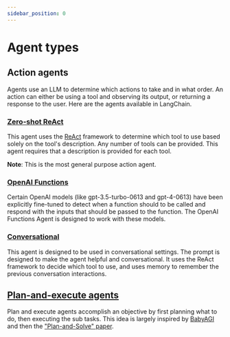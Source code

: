 ```yaml
---
sidebar_position: 0
---
```


# Agent types

## Action agents

Agents use an LLM to determine which actions to take and in what order.
An action can either be using a tool and observing its output, or returning a response to the user.
Here are the agents available in LangChain.

### [Zero-shot ReAct](/docs/modules/agents/agent_types/react)

This agent uses the [ReAct](https://arxiv.org/pdf/2205.00445.pdf) framework to determine which tool to use
based solely on the tool's description. Any number of tools can be provided.
This agent requires that a description is provided for each tool.

**Note**: This is the most general purpose action agent.

### [OpenAI Functions](/docs/modules/agents/agent_types/openai_functions_agent)

Certain OpenAI models (like gpt-3.5-turbo-0613 and gpt-4-0613) have been explicitly fine-tuned to detect when a
function should to be called and respond with the inputs that should be passed to the function.
The OpenAI Functions Agent is designed to work with these models.

### [Conversational](/docs/modules/agents/agent_types/chat_conversation_agent)

This agent is designed to be used in conversational settings.
The prompt is designed to make the agent helpful and conversational.
It uses the ReAct framework to decide which tool to use, and uses memory to remember the previous conversation interactions.

## [Plan-and-execute agents](/docs/modules/agents/agent_types/plan_and_execute)
Plan and execute agents accomplish an objective by first planning what to do, then executing the sub tasks. This idea is largely inspired by [BabyAGI](https://github.com/yoheinakajima/babyagi) and then the ["Plan-and-Solve" paper](https://arxiv.org/abs/2305.04091).
